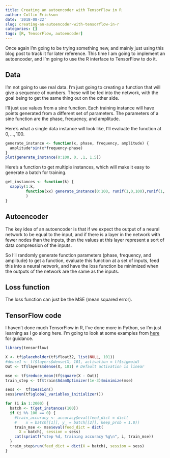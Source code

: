 ```yaml
---
title: Creating an autoencoder with TensorFlow in R
author: Collin Erickson
date: '2018-08-22'
slug: creating-an-autoencoder-with-tensorflow-in-r
categories: []
tags: [R, TensorFlow, autoencoder]
---
```


Once again I'm going to be trying something new,
and mainly just using this blog post to track it
for later reference.
This time I am going to implement an autoencoder,
and I'm going to use the R interface to TensorFlow
to do it.

## Data

I'm not going to use real data.
I'm just going to creating a function that will give a sequence
of numbers.
These will be fed into the network, with the goal being
to get the same thing out on the other side.

I'll just use values from a sine function.
Each training instance will have points generated
from a different set of parameters.
The parameters of a sine function are the phase,
frequency, and amplitude.

Here's what a single data instance will look like,
I'll evaluate the function at $0, \ldots, 100$.

```r
generate_instance <- function(x, phase, frequency, amplitude) {
  amplitude*sin(x*frequency-phase)
}
plot(generate_instance(0:100, 0, .1, 1.5))
```

Here's a function to get multiple instances, which will make
it easy to generate a batch for training.

```r
get_instances <- function(k) {
  sapply(1:k,
         function(xx) generate_instance(0:100, runif(1,0,100),runif(1, .03, .5),runif(1,.1,10))
         )
}
```


## Autoencoder

The key idea of an autoencoder is that if we expect the
output of a neural network to be equal to the input,
and if there is a layer in the network with fewer nodes than
the inputs,
then the values at this layer represent a sort of
data compression of the inputs.

So I'll randomly generate function parameters
(phase, frequency, and amplitude) to get a function,
evaluate this function at a set of inputs,
feed this into a neural network,
and have the loss function be minimized when
the outputs of the network are the same as the inputs.

## Loss function

The loss function can just be the MSE
(mean squared error).


## TensorFlow code

I haven't done much TensorFlow in R, I've done more
in Python, so I'm just learning as I go along here.
I'm going to look at some examples from 
[here](https://tensorflow.rstudio.com/learn/examples.html)
for guidance.

```r
library(tensorflow)

X <- tf$placeholder(tf$float32, list(NULL, 101))
#dense1 <- tf$layers$dense(X, 101, activation = tf$sigmoid)
Out <- tf$layers$dense(X, 101) # Default activation is linear

mse <- tf$reduce_mean(tf$square(X - Out))
train_step <- tf$train$AdamOptimizer(1e-3)$minimize(mse)

sess <-  tf$Session()
sess$run(tf$global_variables_initializer())

for (i in 1:2000) {
  batch <- t(get_instances(100))
  if (i %% 100 == 0) {
    #train_accuracy <- accuracy$eval(feed_dict = dict(
    #    x = batch[[1]], y_ = batch[[2]], keep_prob = 1.0))
    train_mse <- mse$eval(feed_dict = dict(
      X = batch), session = sess)
    cat(sprintf("step %d, training accuracy %g\n", i, train_mse))
  }
  train_step$run(feed_dict = dict(X = batch), session = sess)
}
```